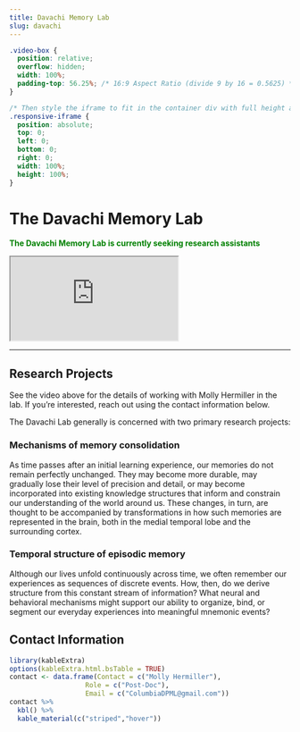 ```yaml
---
title: Davachi Memory Lab
slug: davachi
---
```


```css
.video-box {
  position: relative;
  overflow: hidden;
  width: 100%;
  padding-top: 56.25%; /* 16:9 Aspect Ratio (divide 9 by 16 = 0.5625) */
}

/* Then style the iframe to fit in the container div with full height and width */
.responsive-iframe {
  position: absolute;
  top: 0;
  left: 0;
  bottom: 0;
  right: 0;
  width: 100%;
  height: 100%;
}
```

# The Davachi Memory Lab

<span style="color:green">
**The Davachi Memory Lab is currently seeking research assistants**
</span>

<div class="video-box">
  <iframe class="responsive-iframe" src="https://drive.google.com/file/d/1u9jEaWREzcYN12QR4YYDOgqtAgwXBHaH/preview"></iframe>
</div>

***

## Research Projects

See the video above for the details of working with Molly Hermiller in the lab. If you're interested, reach out using the contact information below.

The Davachi Lab generally is concerned with two primary research projects:

### Mechanisms of memory consolidation

As time passes after an initial learning experience, our memories do not remain perfectly unchanged. They may become more durable, may gradually lose their level of precision and detail, or may become incorporated into existing knowledge structures that inform and constrain our understanding of the world around us. These changes, in turn, are thought to be accompanied by transformations in how such memories are represented in the brain, both in the medial temporal lobe and the surrounding cortex.

### Temporal structure of episodic memory

Although our lives unfold continuously across time, we often remember our experiences as sequences of discrete events. How, then, do we derive structure from this constant stream of information? What neural and behavioral mechanisms might support our ability to organize, bind, or segment our everyday experiences into meaningful mnemonic events?

## Contact Information

```r
library(kableExtra)
options(kableExtra.html.bsTable = TRUE)
contact <- data.frame(Contact = c("Molly Hermiller"),
                   Role = c("Post-Doc"),
                   Email = c("ColumbiaDPML@gmail.com"))
contact %>%
  kbl() %>%
  kable_material(c("striped","hover"))
                   
                   
```

